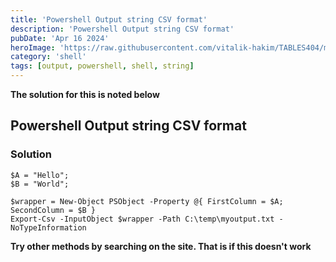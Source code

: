 ```yaml
---
title: 'Powershell Output string CSV format'
description: 'Powershell Output string CSV format'
pubDate: 'Apr 16 2024'
heroImage: 'https://raw.githubusercontent.com/vitalik-hakim/TABLES404/main/error_b/SHELL.jpg'
category: 'shell'
tags: [output, powershell, shell, string]
---
```


**The solution for this is noted below**

## Powershell Output string CSV format

### Solution

```shell
$A = "Hello";
$B = "World";

$wrapper = New-Object PSObject -Property @{ FirstColumn = $A; SecondColumn = $B }
Export-Csv -InputObject $wrapper -Path C:\temp\myoutput.txt -NoTypeInformation
```

**Try other methods by searching on the site. That is if this doesn't work**
